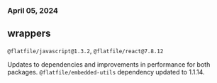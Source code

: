 ### April 05, 2024

## wrappers

`@flatfile/javascript@1.3.2`, `@flatfile/react@7.8.12`

Updates to dependencies and improvements in performance for both packages. `@flatfile/embedded-utils` dependency updated to 1.1.14.
